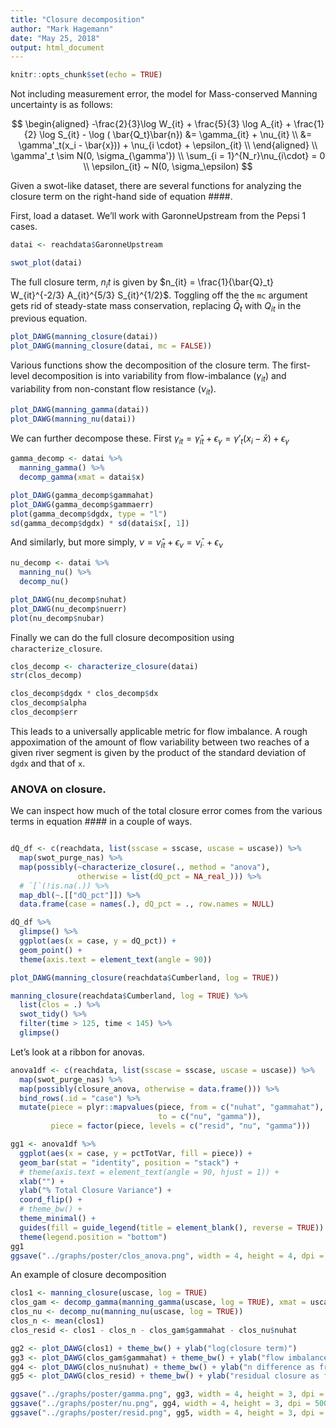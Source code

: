 ```yaml
---
title: "Closure decomposition"
author: "Mark Hagemann"
date: "May 25, 2018"
output: html_document
---
```


```r
knitr::opts_chunk$set(echo = TRUE)
```

Not including measurement error, the model for Mass-conserved Manning uncertainty is as follows:

$$
\begin{aligned}
-\frac{2}{3}\log W_{it} + \frac{5}{3} \log A_{it} + \frac{1}{2} \log S_{it} - \log ( \bar{Q_t}\bar{n}) &= \gamma_{it} + \nu_{it} \\
&=  \gamma'_t(x_i - \bar{x})) + \nu_{i \cdot} + \epsilon_{it} \\
\end{aligned} \\
\gamma'_t \sim N(0, \sigma_{\gamma'}) \\
\sum_{i = 1}^{N_r}\nu_{i\cdot} = 0 \\
\epsilon_{it} ~ N(0, \sigma_\epsilon)
$$

Given a swot-like dataset, there are several functions for analyzing the closure term on the right-hand side of equation ####.

First, load a dataset. We'll work with GaronneUpstream from the Pepsi 1 cases. 



```r
datai <- reachdata$GaronneUpstream

swot_plot(datai)
```

The full closure term, $n_it$ is given by $n_{it} = \frac{1}{\bar{Q}_t} W_{it}^{-2/3} A_{it}^{5/3} S_{it}^{1/2}$. Toggling off the the `mc` argument gets rid of steady-state mass conservation, replacing $\bar{Q}_t$ with $Q_{it}$ in the previous equation. 

```r
plot_DAWG(manning_closure(datai))
plot_DAWG(manning_closure(datai, mc = FALSE))
```

Various functions show the decomposition of the closure term. The first-level decomposition is into variability from flow-imbalance ($\gamma_{it}$) and variability from non-constant flow resistance ($\nu_{it}$).

```r
plot_DAWG(manning_gamma(datai))
plot_DAWG(manning_nu(datai))

```

We can further decompose these. First $\gamma_{it} = \hat{\gamma}_{it} + \epsilon_{\gamma} = \gamma'_{t}(x_{i} - \bar{x}) + \epsilon_\gamma$

```r
gamma_decomp <- datai %>% 
  manning_gamma() %>% 
  decomp_gamma(xmat = datai$x)

plot_DAWG(gamma_decomp$gammahat)
plot_DAWG(gamma_decomp$gammaerr)
plot(gamma_decomp$dgdx, type = "l")
sd(gamma_decomp$dgdx) * sd(datai$x[, 1])
```

And similarly, but more simply, $\nu = \hat{\nu}_{it} + \epsilon_\nu = \bar{\nu}_{i\cdot} + \epsilon_{\nu}$

```r
nu_decomp <- datai %>% 
  manning_nu() %>% 
  decomp_nu()

plot_DAWG(nu_decomp$nuhat)
plot_DAWG(nu_decomp$nuerr)
plot(nu_decomp$nubar)

```

Finally we can do the full closure decomposition using `characterize_closure`. 

```r
clos_decomp <- characterize_closure(datai)
str(clos_decomp)

clos_decomp$dgdx * clos_decomp$dx
clos_decomp$alpha
clos_decomp$err
```


This leads to a universally applicable metric for flow imbalance. A rough appoximation of the amount of flow variability between two reaches of a given river segment is given by the product of the standard deviation of `dgdx` and that of `x`. 


### ANOVA on closure. 

We can inspect how much of the total closure error comes from the various terms in equation #### in a couple of ways.

```r

```


```r
dQ_df <- c(reachdata, list(sscase = sscase, uscase = uscase)) %>% 
  map(swot_purge_nas) %>% 
  map(possibly(~characterize_closure(., method = "anova"), 
               otherwise = list(dQ_pct = NA_real_))) %>% 
  # `[`(!is.na(.)) %>%
  map_dbl(~.[["dQ_pct"]]) %>% 
  data.frame(case = names(.), dQ_pct = ., row.names = NULL)

dQ_df %>% 
  glimpse() %>% 
  ggplot(aes(x = case, y = dQ_pct)) + 
  geom_point() +
  theme(axis.text = element_text(angle = 90))

plot_DAWG(manning_closure(reachdata$Cumberland, log = TRUE))

manning_closure(reachdata$Cumberland, log = TRUE) %>% 
  list(clos = .) %>% 
  swot_tidy() %>% 
  filter(time > 125, time < 145) %>% 
  glimpse()
```

Let's look at a ribbon for anovas.

```r
anova1df <- c(reachdata, list(sscase = sscase, uscase = uscase)) %>% 
  map(swot_purge_nas) %>% 
  map(possibly(closure_anova, otherwise = data.frame())) %>% 
  bind_rows(.id = "case") %>% 
  mutate(piece = plyr::mapvalues(piece, from = c("nuhat", "gammahat"), 
                                 to = c("nu", "gamma")),
         piece = factor(piece, levels = c("resid", "nu", "gamma")))

gg1 <- anova1df %>% 
  ggplot(aes(x = case, y = pctTotVar, fill = piece)) +
  geom_bar(stat = "identity", position = "stack") +
  # theme(axis.text = element_text(angle = 90, hjust = 1)) +
  xlab("") +
  ylab("% Total Closure Variance") +
  coord_flip() +
  # theme_bw() + 
  theme_minimal() +
  guides(fill = guide_legend(title = element_blank(), reverse = TRUE)) +
  theme(legend.position = "bottom")
gg1
ggsave("../graphs/poster/clos_anova.png", width = 4, height = 4, dpi = 500)

```




An example of closure decomposition

```r
clos1 <- manning_closure(uscase, log = TRUE)
clos_gam <- decomp_gamma(manning_gamma(uscase, log = TRUE), xmat = uscase$x)
clos_nu <- decomp_nu(manning_nu(uscase, log = TRUE))
clos_n <- mean(clos1)
clos_resid <- clos1 - clos_n - clos_gam$gammahat - clos_nu$nuhat

gg2 <- plot_DAWG(clos1) + theme_bw() + ylab("log(closure term)")
gg3 <- plot_DAWG(clos_gam$gammahat) + theme_bw() + ylab("flow imbalance as fraction (gamma)")
gg4 <- plot_DAWG(clos_nu$nuhat) + theme_bw() + ylab("n difference as fraction")
gg5 <- plot_DAWG(clos_resid) + theme_bw() + ylab("residual closure as fraction")

ggsave("../graphs/poster/gamma.png", gg3, width = 4, height = 3, dpi = 500)
ggsave("../graphs/poster/nu.png", gg4, width = 4, height = 3, dpi = 500)
ggsave("../graphs/poster/resid.png", gg5, width = 4, height = 3, dpi = 500)

```

